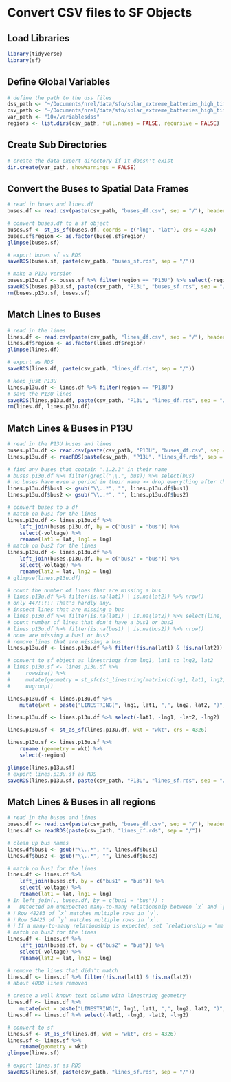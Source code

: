 # Convert CSV files to SF Objects

## Load Libraries
```r
library(tidyverse)
library(sf)
```

## Define Global Variables
```r
# define the path to the dss files
dss_path <- "~/Documents/nrel/data/sfo/solar_extreme_batteries_high_timeseries"
csv_path <- "~/Documents/nrel/data/sfo/solar_extreme_batteries_high_timeseries_csv"
var_path <- "10x/variablesdss"
regions <- list.dirs(csv_path, full.names = FALSE, recursive = FALSE)
```

## Create Sub Directories
```r
# create the data export directory if it doesn't exist
dir.create(var_path, showWarnings = FALSE)
```

## Convert the Buses to Spatial Data Frames
```r
# read in buses and lines.df
buses.df <- read.csv(paste(csv_path, "buses_df.csv", sep = "/"), header = TRUE, sep = ",")

# convert buses.df to a sf object
buses.sf <- st_as_sf(buses.df, coords = c("lng", "lat"), crs = 4326)
buses.sf$region <- as.factor(buses.sf$region)
glimpse(buses.sf)

# export buses sf as RDS
saveRDS(buses.sf, paste(csv_path, "buses_sf.rds", sep = "/"))

# make a P13U version
buses.p13u.sf <- buses.sf %>% filter(region == "P13U") %>% select(-region) 
saveRDS(buses.p13u.sf, paste(csv_path, "P13U", "buses_sf.rds", sep = "/"))
rm(buses.p13u.sf, buses.sf)
```

## Match Lines to Buses
```r
# read in the lines
lines.df <- read.csv(paste(csv_path, "lines_df.csv", sep = "/"), header = TRUE, sep = ",")
lines.df$region <- as.factor(lines.df$region)
glimpse(lines.df)

# export as RDS
saveRDS(lines.df, paste(csv_path, "lines_df.rds", sep = "/"))

# keep just P13U
lines.p13u.df <- lines.df %>% filter(region == "P13U")
# save the P13U lines
saveRDS(lines.p13u.df, paste(csv_path, "P13U", "lines_df.rds", sep = "/"))
rm(lines.df, lines.p13u.df)
```

## Match Lines & Buses in P13U
```r
# read in the P13U buses and lines
buses.p13u.df <- read.csv(paste(csv_path, "P13U", "buses_df.csv", sep = "/"), header = TRUE, sep = ",")
lines.p13u.df <- readRDS(paste(csv_path, "P13U", "lines_df.rds", sep = "/"))

# find any buses that contain ".1.2.3" in their name
# buses.p13u.df %>% filter(grepl("\\.", bus)) %>% select(bus)
# no buses have even a period in their name >> drop everything after the period in the "bus1" and "bus2" column of lines.p13u.df
lines.p13u.df$bus1 <- gsub("\\..*", "", lines.p13u.df$bus1)
lines.p13u.df$bus2 <- gsub("\\..*", "", lines.p13u.df$bus2)

# convert buses to a df
# match on bus1 for the lines
lines.p13u.df <- lines.p13u.df %>% 
    left_join(buses.p13u.df, by = c("bus1" = "bus")) %>% 
    select(-voltage) %>%
    rename(lat1 = lat, lng1 = lng)
# match on bus2 for the lines
lines.p13u.df <- lines.p13u.df %>% 
    left_join(buses.p13u.df, by = c("bus2" = "bus")) %>% 
    select(-voltage) %>%
    rename(lat2 = lat, lng2 = lng)
# glimpse(lines.p13u.df)

# count the number of lines that are missing a bus
# lines.p13u.df %>% filter(is.na(lat1) | is.na(lat2)) %>% nrow()
# only 447!!!!! That's hardly any.
# inspect lines that are missing a bus
# lines.p13u.df %>% filter(is.na(lat1) | is.na(lat2)) %>% select(line, bus1, bus2)
# count number of lines that don't have a bus1 or bus2
# lines.p13u.df %>% filter(is.na(bus1) | is.na(bus2)) %>% nrow()
# none are missing a bus1 or bus2
# remove lines that are missing a bus
lines.p13u.df <- lines.p13u.df %>% filter(!is.na(lat1) & !is.na(lat2))

# convert to sf object as linestrings from lng1, lat1 to lng2, lat2
# lines.p13u.sf <- lines.p13u.df %>% 
#     rowwise() %>%
#     mutate(geometry = st_sfc(st_linestring(matrix(c(lng1, lat1, lng2, lat2), ncol = 2, byrow = TRUE)))) %>%
#     ungroup()

lines.p13u.df <- lines.p13u.df %>%
    mutate(wkt = paste("LINESTRING(", lng1, lat1, ",", lng2, lat2, ")", sep = " "))

lines.p13u.df <- lines.p13u.df %>% select(-lat1, -lng1, -lat2, -lng2)

lines.p13u.sf <- st_as_sf(lines.p13u.df, wkt = "wkt", crs = 4326)

lines.p13u.sf <- lines.p13u.sf %>% 
    rename (geometry = wkt) %>%
    select(-region)

glimpse(lines.p13u.sf)
# export lines.p13u.sf as RDS
saveRDS(lines.p13u.sf, paste(csv_path, "P13U", "lines_sf.rds", sep = "/"))
```

## Match Lines & Buses in all regions
```r
# read in the buses and lines
buses.df <- read.csv(paste(csv_path, "buses_df.csv", sep = "/"), header = TRUE, sep = ",")
lines.df <- readRDS(paste(csv_path, "lines_df.rds", sep = "/"))

# clean up bus names
lines.df$bus1 <- gsub("\\..*", "", lines.df$bus1)
lines.df$bus2 <- gsub("\\..*", "", lines.df$bus2)

# match on bus1 for the lines
lines.df <- lines.df %>% 
    left_join(buses.df, by = c("bus1" = "bus")) %>% 
    select(-voltage) %>%
    rename(lat1 = lat, lng1 = lng)
# In left_join(., buses.df, by = c(bus1 = "bus")) :
#   Detected an unexpected many-to-many relationship between `x` and `y`.
# ℹ Row 48283 of `x` matches multiple rows in `y`.
# ℹ Row 54425 of `y` matches multiple rows in `x`.
# ℹ If a many-to-many relationship is expected, set `relationship = "many-to-many"` to silence this warning.
# match on bus2 for the lines
lines.df <- lines.df %>% 
    left_join(buses.df, by = c("bus2" = "bus")) %>% 
    select(-voltage) %>%
    rename(lat2 = lat, lng2 = lng)

# remove the lines that didn't match
lines.df <- lines.df %>% filter(!is.na(lat1) & !is.na(lat2))
# about 4000 lines removed

# create a well known text column with linestring geometry
lines.df <- lines.df %>%
    mutate(wkt = paste("LINESTRING(", lng1, lat1, ",", lng2, lat2, ")", sep = " "))
lines.df <- lines.df %>% select(-lat1, -lng1, -lat2, -lng2)

# convert to sf
lines.sf <- st_as_sf(lines.df, wkt = "wkt", crs = 4326)
lines.sf <- lines.sf %>% 
    rename(geometry = wkt)
glimpse(lines.sf)

# export lines.sf as RDS
saveRDS(lines.sf, paste(csv_path, "lines_sf.rds", sep = "/"))
```